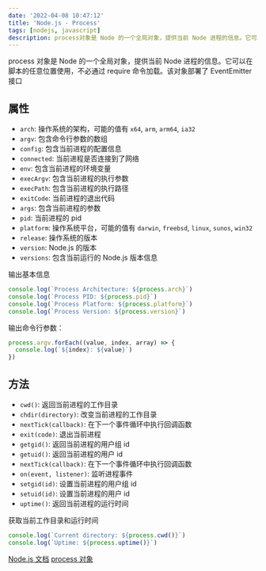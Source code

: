 ```yaml
---
date: '2022-04-08 10:47:12'
title: 'Node.js - Process'
tags: [nodejs, javascript]
description: process对象是 Node 的一个全局对象，提供当前 Node 进程的信息。它可以在脚本的任意位置使用，不必通过require命令加载。该对象部署了EventEmitter接口
---
```


process 对象是 Node 的一个全局对象，提供当前 Node 进程的信息。它可以在脚本的任意位置使用，不必通过 require 命令加载。该对象部署了 EventEmitter 接口

## 属性

- `arch`: 操作系统的架构，可能的值有 `x64`, `arm`, `arm64`, `ia32`
- `argv`: 包含命令行参数的数组
- `config`: 包含当前进程的配置信息
- `connected`: 当前进程是否连接到了网络
- `env`: 包含当前进程的环境变量
- `execArgv`: 包含当前进程的执行参数
- `execPath`: 包含当前进程的执行路径
- `exitCode`: 当前进程的退出代码
- `args`: 包含当前进程的参数
- `pid`: 当前进程的 pid
- `platform`: 操作系统平台，可能的值有 `darwin`, `freebsd`, `linux`, `sunos`, `win32`
- `release`: 操作系统的版本
- `version`: Node.js 的版本
- `versions`: 包含当前运行的 Node.js 版本信息

输出基本信息

```js
console.log(`Process Architecture: ${process.arch}`)
console.log(`Process PID: ${process.pid}`)
console.log(`Process Platform: ${process.platform}`)
console.log(`Process Version: ${process.version}`)
```

输出命令行参数：

```js
process.argv.forEach((value, index, array) => {
  console.log(`${index}: ${value}`)
})
```

## 方法

- `cwd()`: 返回当前进程的工作目录
- `chdir(directory)`: 改变当前进程的工作目录
- `nextTick(callback)`: 在下一个事件循环中执行回调函数
- `exit(code)`: 退出当前进程
- `getgid()`: 返回当前进程的用户组 id
- `getuid()`: 返回当前进程的用户 id
- `nextTick(callback)`: 在下一个事件循环中执行回调函数
- `on(event, listener)`: 监听进程事件
- `setgid(id)`: 设置当前进程的用户组 id
- `setuid(id)`: 设置当前进程的用户 id
- `uptime()`: 返回当前进程的运行时间

获取当前工作目录和运行时间

```js
console.log(`Current directory: ${process.cwd()}`)
console.log(`Uptime: ${process.uptime()}`)
```

[Node.js 文档](http://nodejs.cn/api/process.html)
[process 对象](https://javascript.ruanyifeng.com/nodejs/process.html)
